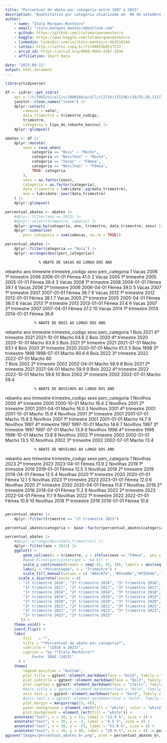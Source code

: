 ```yaml
---
title: "Percentual de abate por categoria entre 1997 a 2023"
description: "Quantitativo por categoria atualizado em  06 de setembro de 2023 pelo IBGE"
author: 
    - name: "Ítalo Marques-Monteiro"
    - email: "italo.marques.monteiro@outlook.com"
    - github: https://github.com/italomarquesmonteiro
    - kaggle: https://www.kaggle.com/talomarquesmonteiro
    - linkedin: linkedin.com/in/ítalo-monteiro-0b2516144
    - lattes: http://lattes.cnpq.br/7174985368517137
    - orcid_id: https://orcid.org/0000-0003-4367-1034
    - affiliation: Smart Data  
        
date: "2023-09-11"
output: html_document
---
```



```r
library(tidyverse)
```



```r
df <- sidrar::get_sidra(
    api = "/t/1092/n1/all/v/1000284/p/all/c12716/115236/c18/55,56,111734,111735/c12529/118225/d/v1000284%202") |>
    janitor::clean_names("snake") |>
    dplyr::select(
        cabecas = valor,
        data_trimestre = trimestre_codigo,
        trimestre,
        categoria = tipo_de_rebanho_bovino) |>
    dplyr::glimpse()
```

```r
abates <- df |>
    dplyr::mutate(
        sexo = case_when(
            categoria == "Bois" ~ "Macho",
            categoria == "Novilhos" ~ "Macho",
            categoria == "Vacas" ~ "Fêmea",
            categoria == "Novilhas" ~ "Fêmea",
            TRUE~ categoria
        ),
        sexo = as.factor(sexo),
        categoria = as.factor(categoria),
        data_trimestre = lubridate::yq(data_trimestre),
        ano = lubridate::year(data_trimestre)
    ) |>
    dplyr::glimpse()
```

```r
percentual_abates <- abates |>
    #dplyr::filter(ano == 2023) |>
    #dplyr::select(trimestre, cabecas) |>
    dplyr::group_by(categoria, ano, trimestre, data_trimestre, sexo) |>
    dplyr::summarise(
        perc_categoria = sum(cabecas, na.rm = TRUE))
```


```r
percentual_abates |>
    dplyr::filter(categoria == "Bois") |>
    dplyr::arrange(desc(perc_categoria))
```
                   % ABATE DE VACAS AO LONGO DOS ANO 
rebanho   ano trimestre         trimestre_codigo sexo  perc_categoria
   <fct>   <dbl> <chr>             <date>           <fct>          <dbl>
 1 Vacas    2006 1º trimestre 2006 2006-01-01       Fêmea           41.0
 2 Vacas    2005 1º trimestre 2005 2005-01-01       Fêmea           39.4
 3 Vacas    2008 1º trimestre 2008 2008-01-01       Fêmea           39.1
 4 Vacas    2006 2º trimestre 2006 2006-04-01       Fêmea           39.0
 5 Vacas    2007 1º trimestre 2007 2007-01-01       Fêmea           38.7
 6 Vacas    2012 1º trimestre 2012 2012-01-01       Fêmea           38.1
 7 Vacas    2005 2º trimestre 2005 2005-04-01       Fêmea           38.0
 8 Vacas    2013 1º trimestre 2013 2013-01-01       Fêmea           37.4
 9 Vacas    2007 2º trimestre 2007 2007-04-01       Fêmea           37.2
10 Vacas    2014 1º trimestre 2014 2014-01-01       Fêmea           36.6


                 % ABATE DE BOIS AO LONGO DOS ANO 
rebanho   ano trimestre         trimestre_codigo sexo  perc_categoria
   <fct>   <dbl> <chr>             <date>           <fct>          <dbl>
 1 Bois     2021 4º trimestre 2021 2021-10-01       Macho           64.6
 2 Bois     2020 4º trimestre 2020 2020-10-01       Macho           63.9
 3 Bois     2021 3º trimestre 2021 2021-07-01       Macho           63.1
 4 Bois     2020 3º trimestre 2020 2020-07-01       Macho           61.0
 5 Bois     1998 3º trimestre 1998 1998-07-01       Macho           60.6
 6 Bois     2022 3º trimestre 2022 2022-07-01       Macho           60  
 7 Bois     2002 2º trimestre 2002 2002-04-01       Macho           59.9
 8 Bois     2021 2º trimestre 2021 2021-04-01       Macho           59.9
 9 Bois     2022 4º trimestre 2022 2022-10-01       Macho           59.6
10 Bois     2002 3º trimestre 2002 2002-07-01       Macho           59.4

                 % ABATE DE NOVILHOS AO LONGO DOS ANO 
rebanho    ano trimestre         trimestre_codigo sexo  perc_categoria
   <fct>    <dbl> <chr>             <date>           <fct>          <dbl>
 1 Novilhos  2000 4º trimestre 2000 2000-10-01       Macho           16.4
 2 Novilhos  2001 2º trimestre 2001 2001-04-01       Macho           16.0
 3 Novilhos  2001 4º trimestre 2001 2001-10-01       Macho           15.9
 4 Novilhos  2001 3º trimestre 2001 2001-07-01       Macho           15.8
 5 Novilhos  2001 1º trimestre 2001 2001-01-01       Macho           14.7
 6 Novilhos  1997 4º trimestre 1997 1997-10-01       Macho           14.6
 7 Novilhos  1997 3º trimestre 1997 1997-07-01       Macho           13.9
 8 Novilhos  1998 4º trimestre 1998 1998-10-01       Macho           13.8
 9 Novilhos  2002 1º trimestre 2002 2002-01-01       Macho           13.5
10 Novilhos  2002 3º trimestre 2002 2002-07-01       Macho           13.4
                 
                 % ABATE DE NOVILHAS AO LONGO DOS ANO
rebanho    ano trimestre         trimestre_codigo sexo  perc_categoria
   <fct>    <dbl> <chr>             <date>           <fct>          <dbl>
 1 Novilhas  2023 2º trimestre 2023 2023-04-01       Fêmea           13.9
 2 Novilhas  2019 1º trimestre 2019 2019-01-01       Fêmea           12.5
 3 Novilhas  2019 2º trimestre 2019 2019-04-01       Fêmea           12.5
 4 Novilhas  2020 1º trimestre 2020 2020-01-01       Fêmea           12.1
 5 Novilhas  2023 1º trimestre 2023 2023-01-01       Fêmea           12.0
 6 Novilhas  2020 2º trimestre 2020 2020-04-01       Fêmea           11.8
 7 Novilhas  2018 2º trimestre 2018 2018-04-01       Fêmea           11.2
 8 Novilhas  2022 2º trimestre 2022 2022-04-01       Fêmea           11.1
 9 Novilhas  2022 1º trimestre 2022 2022-01-01       Fêmea           10.9
10 Novilhas  2018 1º trimestre 2018 2018-01-01       Fêmea           10.8 


```r

```

```r
percentual_abates |>
    dplyr::filter(trimestre == "2º trimestre 2023")
```

```r
percentual_abates$categoria <- base::factor(percentual_abates$categoria, levels = c("Bois", "Vacas", "Novilhas", "Novilhos"))
```

```r
percentual_abates |>
    #dplyr::arrange(desc(data_trimestre)) |>
    dplyr::filter(ano > 2015) |>
    ggplot() +
        geom_col(aes(x = trimestre, y = ifelse(sexo == "Fêmea",  yes = perc_categoria, no = -perc_categoria), fill = categoria), stat = "identity", alpha = 0.9) + # nolint
        #geom_hline(aes(yintercept = -64.6)) +
        scale_y_continuous(breaks = seq(-45, 45, 10), labels = abs(seq(-45, 45, 10))) + # nolint
        labs(y = "Porcentagem", x = "Trimestre") +
        scale_fill_manual(values = c( "#8ec0fd", "#fea48e","#fd504b", "#4a6efc")) + # nolint
      scale_x_discrete(limits = c(
        "1º trimestre 2016", "2º trimestre 2016", "3º trimestre 2016", "4º trimestre 2016",
        "1º trimestre 2017", "2º trimestre 2017", "3º trimestre 2017", "4º trimestre 2017",
        "1º trimestre 2018", "2º trimestre 2018", "3º trimestre 2018", "4º trimestre 2018",
        "1º trimestre 2019", "2º trimestre 2019", "3º trimestre 2019", "4º trimestre 2019",
        "1º trimestre 2020", "2º trimestre 2020", "3º trimestre 2020", "4º trimestre 2020",
        "1º trimestre 2021", "2º trimestre 2021", "3º trimestre 2021", "4º trimestre 2021",
        "1º trimestre 2022", "2º trimestre 2022", "3º trimestre 2022", "4º trimestre 2022",
        "1º trimestre 2023", "2º trimestre 2023"
       )) +
    theme_void() +
    coord_flip() +
    labs(
        fill   = "",
        title = "*Percentual de abate por categoria*",
        subtitle = "(2016 a 2023)",
        caption = "by **Ítalo Monteiro**
            Fonte: IBGE (2023)"
      ) +
    theme(
        legend.position = "bottom",
        plot.title = ggtext::element_markdown(face = "bold", family = "Fira Sans", size = 25, hjust = 0.1), # nolint
        plot.subtitle = ggtext::element_markdown(face = "bold", family = "Fira Sans", size = 15, color = "gray50", hjust = 0.1), # nolint
        plot.caption = ggtext::element_markdown(face = "italic", family = "Fira Sans", size = 10, color = "gray50"), # nolint
        #axis.title.x = ggtext::element_markdown(face = "bold", family = "Fira Sans", hjust = 0, vjust = -0.5, size = 12), # nolint
        axis.text.y = ggtext::element_markdown(face = "bold", family = "Fira Sans",size = 9, hjust = 1, color = "gray50"), # nolint
        #axis.text.x = ggtext::element_markdown(face = "bold", family = "sand",size = 8, hjust = 1, color = "gray50"), # nolint
        plot.margin = margin(rep(15, 4)),
        panel.background = element_rect(fill = "white", color = "white"),
        plot.background = element_rect(fill = "white")) +
    annotate("text", x = 30, y = 11, label = "13.9 %", size = 4) +
    annotate("text", x = 30, y = -3, label = "4.5 %", size = 4) +
    annotate("text", x = 30, y = -51, label = "51.8 %", size = 4) +
    annotate("text", x = 30, y = 40, label = "29.9 %", size = 4) -> percentual_abates_br
ggsave("Images/percentual_abates_br.png", plot = percentual_abates_br, dpi = 300)
``` 
